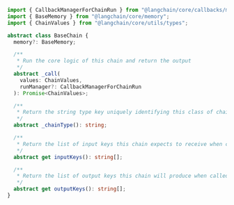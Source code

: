 ```typescript
import { CallbackManagerForChainRun } from "@langchain/core/callbacks/manager";
import { BaseMemory } from "@langchain/core/memory";
import { ChainValues } from "@langchain/core/utils/types";

abstract class BaseChain {
  memory?: BaseMemory;

  /**
   * Run the core logic of this chain and return the output
   */
  abstract _call(
    values: ChainValues,
    runManager?: CallbackManagerForChainRun
  ): Promise<ChainValues>;

  /**
   * Return the string type key uniquely identifying this class of chain.
   */
  abstract _chainType(): string;

  /**
   * Return the list of input keys this chain expects to receive when called.
   */
  abstract get inputKeys(): string[];

  /**
   * Return the list of output keys this chain will produce when called.
   */
  abstract get outputKeys(): string[];
}
```